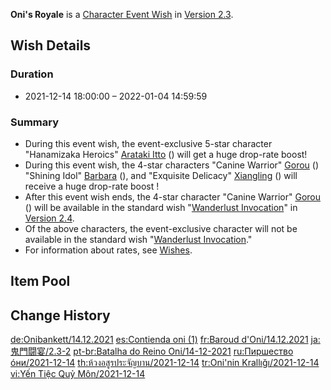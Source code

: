 {{Wish
|name              = Oni's Royale 2021-12-14
|image             = Oni's Royale 2021-12-14.png
|type              = Character Event
|duration          = event
|time_start        = 2021-12-14 18:00:00
|time_end          = 2022-01-04 14:59:59
|link              = https://genshin.hoyoverse.com/en/news/detail/17668
|preceding         = Secretum Secretorum/2021-11-24
|preceding2        = Born of Ocean Swell/2021-11-24
|succeeding        = The Transcendent One Returns/2022-01-05
|succeeding2       = Invitation to Mundane Life/2022-01-05
|alongside         = Epitome Invocation/2021-12-14
|next              = Oni's Royale/2022-06-21
}}
'''Oni's Royale''' is a [[Character Event Wish]] in [[Version 2.3]].

==Wish Details==
===Duration===
* 2021-12-14 18:00:00 &ndash; 2022-01-04 14:59:59

===Summary===
* During this event wish, the event-exclusive 5-star character "Hanamizaka Heroics" [[Arataki Itto]] ({{Geo}}) will get a huge drop-rate boost!
* During this event wish, the 4-star characters "Canine Warrior" [[Gorou]] ({{Geo}}) "Shining Idol" [[Barbara]] ({{Hydro}}), and "Exquisite Delicacy" [[Xiangling]] ({{Pyro}}) will receive a huge drop-rate boost !
* After this event wish ends, the 4-star character "Canine Warrior" [[Gorou]] ({{Geo}}) will be available in the standard wish "[[Wanderlust Invocation]]" in [[Version 2.4]].
* Of the above characters, the event-exclusive character will not be available in the standard wish "[[Wanderlust Invocation]]."
* For information about rates, see [[Wish]]es.

==Item Pool==
{{Wish Pool
|character_5_F = Arataki Itto
|character_4_F = Gorou; Barbara; Xiangling
|character_5   = Diluc; Jean; Keqing; Mona; Qiqi
|character_4   = Beidou; Bennett; Chongyun; Diona; Fischl; Kujou Sara; Ningguang; Noelle; Razor; Rosaria; Sayu; Sucrose; Thoma; Xingqiu; Xinyan; Yanfei
|weapon_4      = Dragon's Bane; Eye of Perception; Favonius Codex; Favonius Greatsword; Favonius Lance; Favonius Sword; Favonius Warbow; Lion's Roar; Rainslasher; Rust; Sacrificial Bow; Sacrificial Fragments; Sacrificial Greatsword; Sacrificial Sword; The Bell; The Flute; The Stringless; The Widsith
|weapon_3      = Black Tassel; Bloodtainted Greatsword; Cool Steel; Debate Club; Emerald Orb; Ferrous Shadow; Harbinger of Dawn; Magic Guide; Raven Bow; Sharpshooter's Oath; Skyrider Sword; Slingshot; Thrilling Tales of Dragon Slayers
}}

==Change History==
{{Change History|2.3}}

[[de:Onibankett/14.12.2021]]
[[es:Contienda oni (1)]]
[[fr:Baroud d'Oni/14.12.2021]]
[[ja:鬼門闘宴/2.3-2]]
[[pt-br:Batalha do Reino Oni/14-12-2021]]
[[ru:Пиршество óни/2021-12-14]]
[[th:ห้วงอสูรประจัญบาน/2021-12-14]]
[[tr:Oni'nin Krallığı/2021-12-14]]
[[vi:Yến Tiệc Quỷ Môn/2021-12-14]]